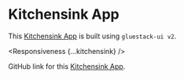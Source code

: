

# Kitchensink App

This [Kitchensink App](https://kitchen-sink-v2.gluestack.io/) is built using `gluestack-ui v2`.

<Responsiveness {...kitchensink} />

GitHub link for this [Kitchensink App](https://github.com/gluestack/kitchen-sink-gluestack-ui-v2).
